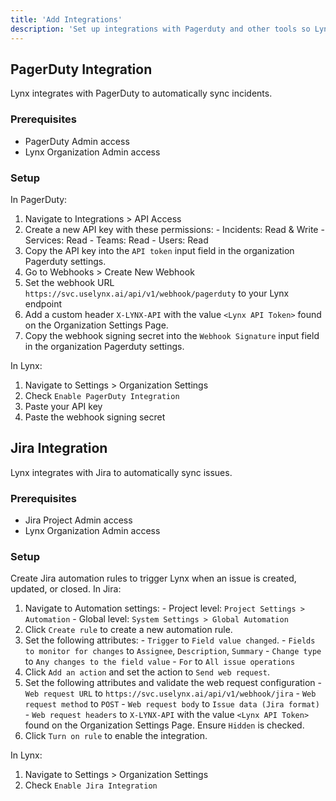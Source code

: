 ```yaml
---
title: 'Add Integrations'
description: 'Set up integrations with Pagerduty and other tools so Lynx can plug into your workflows.'
---
```


## PagerDuty Integration
Lynx integrates with PagerDuty to automatically sync incidents.

### Prerequisites
- PagerDuty Admin access
- Lynx Organization Admin access

### Setup

In PagerDuty:
  1. Navigate to Integrations > API Access
  2. Create a new API key with these permissions:
    - Incidents: Read & Write
    - Services: Read
    - Teams: Read
    - Users: Read
  3. Copy the API key into the `API token` input field in the organization Pagerduty settings.
  4. Go to Webhooks > Create New Webhook
  5. Set the webhook URL `https://svc.uselynx.ai/api/v1/webhook/pagerduty` to your Lynx endpoint
  6. Add a custom header `X-LYNX-API` with the value `<Lynx API Token>` found on the Organization Settings Page.
  7. Copy the webhook signing secret into the `Webhook Signature` input field in the organization Pagerduty settings.

In Lynx:
  1. Navigate to Settings > Organization Settings
  2. Check `Enable PagerDuty Integration`
  3. Paste your API key
  4. Paste the webhook signing secret

## Jira Integration
Lynx integrates with Jira to automatically sync issues.

### Prerequisites
- Jira Project Admin access
- Lynx Organization Admin access

### Setup

Create Jira automation rules to trigger Lynx when an issue is created, updated, or closed.
In Jira:
  1. Navigate to Automation settings:
    - Project level: `Project Settings > Automation`
    - Global level: `System Settings > Global Automation`
  2. Click `Create rule` to create a new automation rule.
  3. Set the following attributes:
    - `Trigger` to `Field value changed`.
    - `Fields to monitor for changes` to  `Assignee`, `Description`, `Summary`
    - `Change type` to `Any changes to the field value`
    - `For` to `All issue operations`
  4. Click `Add an action` and set the action to `Send web request`.
  5. Set the following attributes and validate the web request configuration
    - `Web request URL` to `https://svc.uselynx.ai/api/v1/webhook/jira`
    - `Web request method` to `POST`
    - `Web request body` to `Issue data (Jira format)`
    - `Web request headers` to `X-LYNX-API` with the value `<Lynx API Token>` found on the Organization Settings Page. Ensure `Hidden` is checked.
  6. Click `Turn on rule` to enable the integration.

In Lynx:
  1. Navigate to Settings > Organization Settings
  2. Check `Enable Jira Integration`